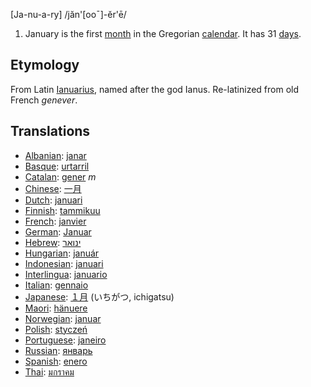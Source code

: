[Ja-nu-a-ry] /jăn'[ooˉ]-ĕr'ē/

#January is the first [[month]] in the Gregorian [[calendar]]. It has 31 [[day]]s.

==Etymology==
From Latin [[Ianuarius]], named after the god Ianus. Re-latinized from old French ''genever''.

==Translations==

*[[Albanian]]: [[janar]]
*[[Basque]]: [[urtarril]]
*[[Catalan]]: [[gener]] ''m''
*[[Chinese]]: [[一月]]
*[[Dutch]]: [[januari]]
*[[Finnish]]: [[tammikuu]]
*[[French]]: [[janvier]]
*[[German]]: [[Januar]]
*[[Hebrew]]: [[ינואר]]
*[[Hungarian]]: [[január]]
*[[Indonesian]]: [[januari]]
*[[Interlingua]]: [[januario]]
*[[Italian]]: [[gennaio]]
*[[Japanese]]: [[１月]] (いちがつ, ichigatsu)
*[[Maori]]: [[hänuere]]
*[[Norwegian]]: [[januar]]
*[[Polish]]: [[styczeń|stycze&#324;]]
*[[Portuguese]]: [[janeiro]]
*[[Russian]]: [[январь]]
*[[Spanish]]: [[enero]]
*[[Thai]]: [[มกราคม]]